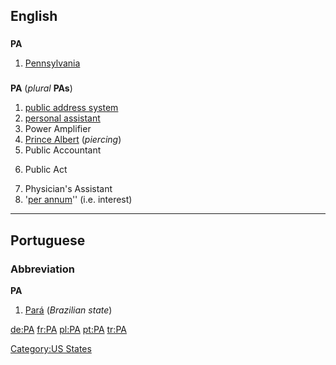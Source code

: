 {{see|Appendix:Variations of 'pa'}}

==English==

==={{abbreviation}}===
'''PA'''
#[[Pennsylvania]]

==={{initialism}}===
'''PA''' (''plural'' '''PAs''')
#[[public address system]]
#[[personal assistant]]
#Power Amplifier
#[[Prince Albert]] (''piercing'')
#Public Accountant
#{{law}} Public Act
#Physician's Assistant
#'[[per annum]]'' (i.e. interest)

----

==Portuguese==

===Abbreviation===
'''PA'''
#[[Pará]] (''Brazilian state'')

[[Category:US States]]

[[de:PA]]
[[fr:PA]]
[[pl:PA]]
[[pt:PA]]
[[tr:PA]]